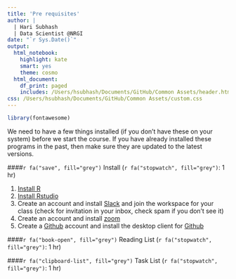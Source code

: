 ```yaml
---
title: 'Pre requisites'
author: |
  | Hari Subhash
  | Data Scientist @NRGI
date: "`r Sys.Date()`"
output:
  html_notebook:
    highlight: kate
    smart: yes
    theme: cosmo
  html_document:
    df_print: paged
    includes: /Users/hsubhash/Documents/GitHub/Common Assets/header.html
css: /Users/hsubhash/Documents/GitHub/Common Assets/custom.css
---
```


```r
library(fontawesome)
```



We need to have a few things installed (if you don't have these on your system) before we start the course. If you have already installed these programs in the past, then make sure they are updated to the latest versions.

####`r fa("save", fill="grey")` Install (`r fa("stopwatch", fill="grey")`: 1 hr)

1. [Install R](https://cran.r-project.org/)
2. [Install Rstudio](https://www.rstudio.com/products/rstudio/download/)
3. Create an account and install [Slack](https://slack.com/downloads) and join the workspace for your class (check for invitation in your inbox, check spam if you don't see it)
4. Create an account and install [zoom](https://zoom.us/download#client_4meeting)
5. Create a [Github](https://github.com/) account and install the desktop client for [Github](https://desktop.github.com/)

####`r fa("book-open", fill="grey")` Reading List (`r fa("stopwatch", fill="grey")`: 1 hr)



####`r fa("clipboard-list", fill="grey")` Task List (`r fa("stopwatch", fill="grey")`: 1 hr)